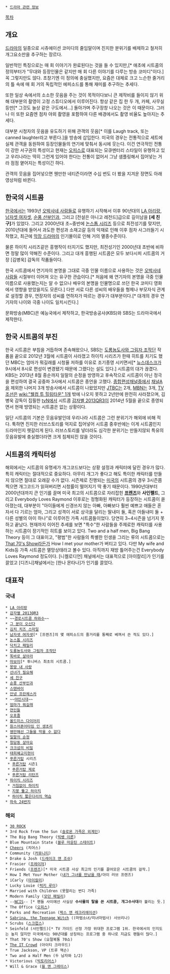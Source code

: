  * [[드라마 관련 정보]]

[[목차]]
== 개요 ==
[[드라마]]의 일종으로 시츄에이션 코미디의 줄임말이며 진지한 분위기를 배제하고 철저히 개그요소만을 추구하는 장르다.

일반적인 특징으로는 매 회 이야기가 완료된다는 것을 들 수 있지만,[* 애초에 시트콤의 정의부터가 "무대와 등장인물은 같지만 매 회 다른 이야기를 다루는 방송 코미디"이다.] 꼭 그렇지만도 않다. 초창기엔 이 정의에 충실했지만, 요즘은 대체로 크고 느슨한 줄거리의 틀 속에 매 회 거의 독립적인 에피소드를 통해 재미를 추구하는 추세다.

또한 일상 속에서의 소소한 웃음을 주는 것이 목적이다보니 큰 제작비를 들이지 않기 위해 대부분의 촬영이 고정 스튜디오에서 이루어진다. 항상 같은 집 한 두 개, 카페, 사무실 등만[* 그것도 늘상 같은 구도에서...] 돌아가며 주구장창 나오는 것은 이 때문이다. 그러나 이 또한 요즘엔 점차 야외 촬영을 포함하여 다른 배경에서도 촬영 비율도 높아지는 추세다.

대부분 시청자의 웃음을 유도하기 위해 관객의 웃음[* 이를 Laugh track, 또는 canned laughter라고 부른다.]을 방송에 삽입한다. 미국의 경우는 전통적으로 세트에 실제 관객을 동원하여 등장인물들의 연기에 맞춰서 동시에 웃는다. 이건 연극적인 전통이 강한 서구권의 특성이고 현재는 [[오피스]]로 대표되는 모큐멘터리 스타일이 유행하고 있고 우리나라는 딱히 그런게 있어야 한다는 전통이 없어서 그냥 샘플링해서 집어넣는 거라 점점 옅어지는 특성이긴 하다.

관객의 웃음을 집어넣으면 웬만한 네티즌이라면 수십 번도 더 봤을 지겨운 장면도 아래 영상처럼 바뀐다.

{{{#!html
<object type='application/x-shockwave-flash' id='f6KqXr5ueU0$' width='642px' height='390px' align='middle' classid='clsid:d27cdb6e-ae6d-11cf-96b8-444553540000' codebase='http://fpdownload.macromedia.com/pub/shockwave/cabs/flash/swflash.cab#version=9,0,0,0'><param name='movie' value='http://flvs.daum.net/flvPlayer.swf?vid=f6KqXr5ueU0$' /><param name='allowScriptAccess' value='always' /><param name='allowFullScreen' value='true' /><param name='bgcolor' value='#000000' /><param name='wmode' value='opaque' /><embed src='http://flvs.daum.net/flvPlayer.swf?vid=f6KqXr5ueU0$' width='642px' height='390px' allowScriptAccess='always' type='application/x-shockwave-flash' allowFullScreen='true' bgcolor='#000000' ></embed></object>
}}}

== 한국의 시트콤 ==
[[한국]]에서는 1993년 [[오박사네 사람들]]로 유행하기 시작해서 이후 90년대의 [[LA 아리랑]], [[남자셋 여자셋]], [[순풍 산부인과]], 그리고 [전설은 아니고 레전드]급으로 길이남을 '''[세 친구]'''가 있었다. 그리고 2000년대 초~중반에 [[논스톱 시리즈]] 등으로 최전성기를 맞지만, 2010년대에 들어서 과도한 편성과 소재고갈 등의 악재로 인해 이후 점차 사그러들기 시작했고, 최근에 [[막장 드라마]]의 인기몰이로 인해 거의 멸종수준이다.

물론 하이킥 시리즈같은 흥행작이 터지기도 했지만, 최전성기인 2000년대 초반에 비하면 정말 많이 약해진 수준이다. 그리고 대개 흥행된 시트콤은 모두 보다시피 시트콤의 거장 [김병욱] 감독의 작품들이다.

한국 시트콤에서 연기자의 본명을 그대로 극중 인물 이름으로 사용하는 것은 [[오박사네 사람들]] 시절부터 이어져 오는 유구한 관습이다.[* 처음에 왜 연기자의 본명을 극중 인물 이름으로 사용했는지는 알 수 없으나 배우의 본명을 인물명으로 쓰던 한국 코미디 영화에서 영향을 받았을지도 모른다.] 다만 서로 다른 성씨의 배우들을 형제나 부모자식 관계로 설정할 경우, 연장자의 성씨를 연하자가 따르는 경우가 대부분이다.[* 대개의 경우 연기자의 나이와 극중 나이도 일치시킨다.]

문화방송(MBC)은 예능국에서 제작하고, 한국방송공사(KBS)와 SBS는 드라마국에서 제작한다.

== 한국 시트콤의 부진 ==

한국 시트콤은 부침을 거듭하며 존속해왔으나, SBS는 [[도롱뇽도사와 그림자 조작단]] 작품을 끝으로 2012년 3월에 시트콤이 사라졌고 하이킥 시리즈가 한때 히트를 치기도 했던 MBC는 엄마가 뭐길래를 시청율 저하를 이유로 조기종영 시키면서[* [[뉴스데스크]]가 9시에서 8시로 편성이 변경됐기 때문에 그랬다는 설도 있다.] 시트콤의 대가 끊겼다. KBS는 2013년 8월 중순까지 일말의 순정을 방영하고 후속작으로 시트콤이 아닌 정극을 편성하여 결국 공중파 3사에서 시트콤은 종언을 고했다. [[종합편성채널]]중에서 [[채널A]]을 제외한 나머지 3개 방송사에서 시트콤이 나왔었지만 [[JTBC]]는 2개, [[MBN]]는 3개, [[TV조선]]은 [[wiki:"웰컴 투 힐링타운" 1개]] 밖에 나오지 못하고 2년만에 완전히 사라졌으며, 김병욱 감독이 집필한 [[tvN]]에서 시트콤 [[감자별 2013QR3]]이 2014년 5월을 끝으로 종영되면서 현재 방영되는 시트콤은 없는 상황이다.

일단 시트콤의 기본은 웃음유발인데 우리나라 시트콤은 그런 분위기가 해외에 비해 적다. 툭하면 진지한 러브스토리를 억지로 집어넣어 시트콤 중후반에는 이게 시트콤인지 드라마인지 헷갈리게 된다. 러브스토리를 넣더라도 심각한 분위기는 만들지않되 특유의 웃음유발에 충실했더라면 크게 침체되진 않을 것이다.

== 시트콤의 캐릭터성 ==
해외에서는 시트콤의 유명세가 개그코드보다는 상황 설정과 캐릭터에 달린 경우가 많다. 특히 캐릭터는 절대적으로 중요하다. 아무리 개그가 좋다고 해도 특이한 캐릭터를 만들지 않으면 절대로 오래갈 수가 없다. 시즌제로 진행되는 [[미국]]의 시트콤의 경우 3시즌쯤 찍으면 개그코드가 읽혀버리면 시청률이 떨어지기 딱 좋기 때문이다. 1990년대부터 2000년대까지 큰 인기를 끌며 미국 최고의 시트콤으로 자리잡힌 '''[[프렌즈]]'''와 '''사인펠드''', 그리고 Everybody Loves Raymond 이후로는 정형화된 캐릭터가 등장하는 시트콤이 쏟아졌는데, 대부분이 "아이들에게 신경쓰지 않는 아빠, 아빠보다 훨씬 예쁘고 애들은 혼자서 다 기르는 엄마, 그리고 성격이 서로 상극을 달리는 딸내미 둘, 혹은 아들내미 둘 + 다른 성별의 아이 하나"로 이루어진 가족 시트콤들이었다. 당연히 3~4시즌을 넘기지 못하고 끝났다. 현재까지 이어진 추세를 보면 "특수"한 사람들을 주제로한 캐릭터를 사용하는 시트콤이 장기적인 히트를 보이고 있다. Two and a half men, Big Bang Theory 등이 그 대표이고, "평범"한 사람들의 특별한 인생을 그리는 류의 시트콤으로는 [[That 70's Show]]라든가 How I met your mother가 버티고 있다. 다만 My wife and Kids등 가족 시트콤은 멸망상태라고 볼수 있다. 아직까지 재방 틀어주는건 Everybody Loves Raymond 정도이다. [니켈로디언] 채널에서는 대표적으로 [아이칼리]가 인기를 끌었고 [디즈니]채널에서는 [한나 몬타나]가 인기를 끌었다.

== 대표작 ==
=== 국내 ===
 * [[LA 아리랑]]
 * [[감자별 2013QR3]]
 * ~~[[경로시트콤 하와수]]~~
 * [[그 분이 오신다]]
 * [[김치 치즈 스마일]]
 * [[남자셋 여자셋]][* [프렌즈]의 몇 에피소드의 줄거리를 통째로 베껴서 쓴 적도 있다.]
 * [[논스톱 시리즈]]
 * [[닥치고 패밀리]]
 * [[도롱뇽도사와 그림자 조작단]]
 * [[똑바로 살아라]]
 * [[마보이]][* 투니버스 최초의 시트콤.]
 * [[몽땅 내 사랑]]
 * [[선녀가 필요해]]
 * [[세 친구]]
 * [[순풍 산부인과]]
 * [[스탠바이]]
 * [[안녕 프란체스카]]
 * ~~[[야인시대]]~~
 * [[엄마가 뭐길래]]
 * [[연인들]]
 * [[오포졸]]
 * [[올드미스 다이어리]]
 * [[원스어폰어타임 인 생초리]]
 * [[웬만해선 그들을 막을 수 없다]]
 * [[일말의 순정]]
 * [[청담동 살아요]]
 * [[크크섬의 비밀]]
 * [[태희혜교지현이]]
 * [[푸른거탑]] 시리즈
  * [[푸른거탑]] 시즌1
  * [[푸른거탑 제로]]
  * [[푸른거탑 리턴즈]]
 * [[하이킥 시리즈]]
  * [[거침없이 하이킥]]
  * [[지붕 뚫고 하이킥]]
  * [[하이킥 짧은다리의 역습]]
 * [[하숙 24번지]]


=== 해외 ===
 * [[30 ROCK]]
 * 3rd Rock from the Sun ([[솔로몬 가족은 외계인]])
 * The Big Bang Theory ([[빅뱅 이론]])
 * Blue Mountain State ([[블루 마운틴 스테이트]])
 * [[Cheers]] (치어스)
 * Community ([[커뮤니티(미국 드라마)|커뮤니티]])
 * Drake & Josh ([[드레이크 앤 조쉬]])
 * Frasier ([[프레이저]])
 * Friends ([[프렌즈]])[* 미국 시트콤 사상 최고의 인기를 끌어모은 시트콤의 걸작.]
 * How I Met Your Mother ([[내가 그녀를 만났을 때]]/아이 러브 프렌즈)
 * iCarly ([[아이칼리]])
 * Lucky Louie ([[럭키 루이]])
 * Married with Children (못말리는 번디 가족)
 * Modern Family ([[모던 패밀리]])
 * --[[NCIS]]-- [* 팬들 사이에선 사실상 '''수사물의 탈을 쓴 시트콤, 개그수사대'''라 불리는 듯.]
 * The Office ([[오피스]])
 * Parks and Recreation ([[팍스 앤 레크리에이션]])
 * [[Sabrina, the Teenage Witch]] ((마법소녀/미녀마법사) 사브리나)
 * Scrubs ([[스크럽스]])
 * Seinfeld (사인펠드)[* TV 가이드 선정 가장 위대한 프로그램 1위. 한국에서의 인지도는 높지 않지만 미국에서는 90년대를 상징하는 프로그램 중 하나로 지금도 팬들이 많다.]
 * That 70's Show (요절복통 70쇼)
 * [[The IT Crowd]] (아이티 크라우드)
 * True Jackson, VP (트루 잭슨)
 * Two and a Half Men (두 남자와 1/2)
 * Victorious ([[빅토리어스]])
 * Will & Grace ([[윌 앤 그레이스]])

